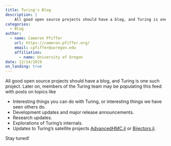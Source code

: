 ```yaml
---
title: Turing's Blog
description: |
    All good open source projects should have a blog, and Turing is one such project. Later on, members of the Turing team may be populating this feed with posts...
categories:
  - Blog
author:
  - name: Cameron Pfiffer
    url: https://cameron.pfiffer.org/
    email: cpfiffer@uoregon.edu
    affiliation: 
      - name: University of Oregon
date: 12/14/2019
on_landing: true
---
```


All good open source projects should have a blog, and Turing is one such project. Later on, members of the Turing team may be populating this feed with posts on topics like

- Interesting things you can do with Turing, or interesting things we have seen others do.
- Development updates and major release announcements.
- Research updates.
- Explorations of Turing's internals.
- Updates to Turing's satellite projects [AdvancedHMC.jl](https://github.com/TuringLang/AdvancedHMC.jl) or [Bijectors.jl](https://github.com/TuringLang/Bijectors.jl).

Stay tuned!